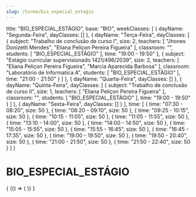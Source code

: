 ```yaml
---
slug: /turma/bio_especial_estagio
---
```

  title: "BIO_ESPECIAL_ESTÁGIO",
  base: "BIO",
  weekClasses: [
    {
      dayName: "Segunda-Feira",
      dayClasses: []
    },
    {
      dayName: "Terça-Feira",
      dayClasses: [
        {
          subject: "Trabalho de conclusão de curso I",
          size: 2,
          teachers: [
            "Jhones Donizetti Mendes",
            "Eliana Peliçon Pereira Figueira"
          ],
          classroom: "",
          students: [
            "BIO_ESPECIAL_ESTÁGIO"
          ],
          time: "19:00 - 19:50"
        },
        {
          subject: "Estágio curricular supervisionado 1421/496/2039",
          size: 2,
          teachers: [
            "Eliana Peliçon Pereira Figueira",
            "Marcia Aparecida Barbosa"
          ],
          classroom: "Laboratório de Informatica A",
          students: [
            "BIO_ESPECIAL_ESTÁGIO"
          ],
          time: "21:00 - 21:50"
        }
      ]
    },
    {
      dayName: "Quarta-Feira",
      dayClasses: []
    },
    {
      dayName: "Quinta-Feira",
      dayClasses: [
        {
          subject: "Trabalho de conclusão de curso II",
          size: 1,
          teachers: [
            "Eliana Peliçon Pereira Figueira"
          ],
          classroom: "",
          students: [
            "BIO_ESPECIAL_ESTÁGIO"
          ],
          time: "19:00 - 19:50"
        }
      ]
    },
    {
      dayName: "Sexta-Feira",
      dayClasses: []
    }
  ],
  time: [
    {
      time: "07:30 - 08:20",
      size: 50
    },
    {
      time: "08:20 - 09:10",
      size: 50
    },
    {
      time: "09:25 - 10:15",
      size: 50
    },
    {
      time: "10:15 - 11:05",
      size: 50
    },
    {
      time: "11:05 - 11:55",
      size: 50
    },
    {
      time: "13:10 - 14:00",
      size: 50
    },
    {
      time: "14:00 - 14:50",
      size: 50
    },
    {
      time: "15:05 - 15:55",
      size: 50
    },
    {
      time: "15:55 - 16:45",
      size: 50
    },
    {
      time: "16:45 - 17:35",
      size: 50
    },
    {
      time: "19:00 - 19:50",
      size: 50
    },
    {
      time: "19:50 - 20:40",
      size: 50
    },
    {
      time: "21:00 - 21:50",
      size: 50
    },
    {
      time: "21:50 - 22:40",
      size: 50
    }
  ]
}

# BIO_ESPECIAL_ESTÁGIO

<div>
  {
    <BrowserOnly>
      {() => (
        <Grid
          title={data.title}
          weekClasses={data.weekClasses}
          time={data.time}
        />
      )}
    </BrowserOnly>
  }
</div>

